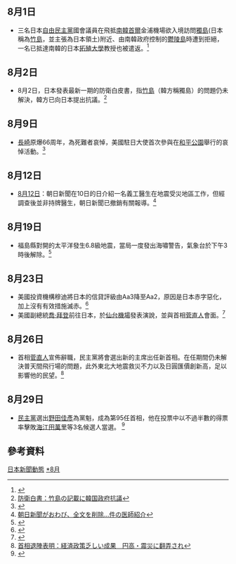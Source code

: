 <noinclude>{{MonthInJapan|2011|8}}</noinclude>
{{main|2011年日本}}
==8月1日==
*三名日本[[自由民主黨_(日本)|自由民主黨]]國會議員在飛抵[[南韓|南韓]][[首爾|首爾]]金浦機場欲入境訪問[[獨島|獨島]](日本稱為[[竹島|竹島]]，並主張為日本領土)附近、由南韓政府控制的[[鬱陵島|鬱陵島]]時遭到拒絕，一名已抵達南韓的日本[[拓殖大學|拓殖大學]]教授也被遣返。<ref>{{Cite web |url=http://news.rti.org.tw/index_newsContent.aspx?nid=310336 |title=領土紛爭 韓拒日3議員入境，教授遭遣返 |accessdate=2011-08-01 |archive-date=2012-07-12 |archive-url=https://archive.is/20120712160620/http://news.rti.org.tw/index_newsContent.aspx?nid=310336 |dead-url=no }}</ref>

==8月2日==
*8月2日，日本發表最新一期的防衛白皮書，指[[竹島|竹島]]（韓方稱獨島）的問題仍未解決，韓方已向日本提出抗議。<ref>[http://mainichi.jp/select/world/europe/news/20110802k0000e030064000c.html 防衛白書：竹島の記載に韓国政府抗議]{{dead link|date=十一月 2017 |bot=InternetArchiveBot }}</ref>

==8月9日==
*[[長崎市|長崎]]原爆66周年，為死難者哀悼，美國駐日大使首次參與在[[和平公園_(長崎市)|和平公園]]舉行的哀悼活動。<ref>{{Cite web |url=http://www.asahi.com/national/update/0809/SEB201108090010.html |title=長崎市長、脱原発訴える　原爆の日・平和宣言 |accessdate=2012-07-29 |archive-date=2012-07-29 |archive-url=https://archive.is/20120729184251/www.asahi.com/national/update/0809/SEB201108090010.html |dead-url=no }}</ref>

==8月12日==
*[[8月12日|8月12日]]：朝日新聞在10日的日介紹一名義工醫生在地震受災地區工作，但經調查後並非持牌醫生，朝日新聞已撤銷有關報導。<ref>[http://www.yomiuri.co.jp/national/news/20110812-OYT1T00442.htm?from=main2 朝日新聞がおわび、全文を削除…件の医師紹介]</ref>

==8月19日==
*福島縣對開的太平洋發生6.8級地震，當局一度發出海嘯警告，氣象台於下午3時後解除。<ref>{{Cite web |url=http://www.asahi.com/national/update/0819/TKY201108190289.html |title=福島と宮城で震度５弱、Ｍ６．８　津波注意報は解除 |accessdate=2012-07-23 |archive-date=2012-07-23 |archive-url=https://archive.is/20120723153929/www.asahi.com/national/update/0819/TKY201108190289.html |dead-url=no }}</ref>

==8月23日==
*美國投資機構穆迪將日本的信貸評級由Aa3降至Aa2，原因是日本赤字惡化，加上沒有有效措施滅赤。<ref>{{Cite web |url=http://www.asahi.com/business/update/0824/TKY201108240104.html |title=ムーディーズ、日本国債を格下げ　４番目の「Ａａ３」に |accessdate=2012-07-24 |archive-date=2012-07-24 |archive-url=https://archive.is/20120724094055/www.asahi.com/business/update/0824/TKY201108240104.html |dead-url=no }}</ref>
*美國副總統[[喬·拜登|喬·拜登]]前往日本，於[[仙台機場|仙台機場]]發表演說，並與首相[[菅直人|菅直人]]會面。<ref>{{Cite web |url=http://search.japantimes.co.jp/cgi-bin/nn20110824a2.html |title=Biden praises survivors' resolve |accessdate=2011-08-24 |archive-date=2011-10-04 |archive-url=https://web.archive.org/web/20111004010631/http://search.japantimes.co.jp/cgi-bin/nn20110824a2.html |dead-url=no }}</ref>

==8月26日==
*首相[[菅直人|菅直人]]宣佈辭職，民主黨將會選出新的主席出任新首相。在任期間仍未解決普天間飛行場的問題，此外東北大地震救災不力以及日圓匯價創新高，足以影響他的民望。<ref>[http://mainichi.jp/select/today/news/20110827k0000m020099000c.html 首相退陣表明：経済政策乏しい成果　円高・震災に翻弄され]{{dead link|date=十一月 2017 |bot=InternetArchiveBot }}</ref>

==8月29日==
*[[民主黨_(日本)|民主黨]]選出[[野田佳彥|野田佳彥]]為黨魁，成為第95任首相，他在投票中以不過半數的得票率擊敗[[海江田萬里|海江田萬里]]等3名候選人當選。 <ref>{{Cite web |url=http://mainichi.jp/select/seiji/news/20110829k0000e010076000c.html |title=民主代表選：野田氏、決選投票で海江田氏破る |access-date=2011-08-29 |archive-url=https://web.archive.org/web/20110912014237/http://mainichi.jp/select/seiji/news/20110829k0000e010076000c.html |archive-date=2011-09-12 |dead-url=yes }}</ref>

==參考資料==
<div class="references-small">
<references></references>
</div>


<noinclude>
{{Portal:日本新聞動態/Footer}}
[[Category:2011年8月|日本新聞動態]]
[[Category:2011年日本|*8月]]
</noinclude>